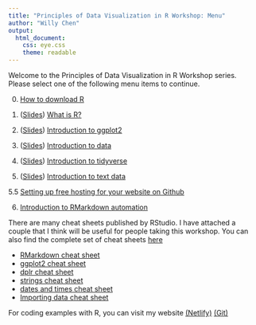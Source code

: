 ```yaml
---
title: "Principles of Data Visualization in R Workshop: Menu"
author: "Willy Chen"
output: 
  html_document:
    css: eye.css
    theme: readable
---
```

Welcome to the Principles of Data Visualization in R Workshop series. Please select one of the following menu items to continue.

0. [How to download R](https://willythewoo.github.io/WillyTheWoo/workshop/Introduction.html) 

1. ([Slides](https://willythewoo.github.io/WillyTheWoo/workshop/whatisRslides.html))  [What is R?](https://willythewoo.github.io/WillyTheWoo/workshop/whatisR.html) 

2. ([Slides](https://willythewoo.github.io/WillyTheWoo/workshop/ggplot2slides.html))  [Introduction to ggplot2](https://willythewoo.github.io/WillyTheWoo/workshop/ggplot2.html) 

3. ([Slides](https://willythewoo.github.io/WillyTheWoo/workshop/dataslides.html))  [Introduction to data](https://willythewoo.github.io/WillyTheWoo/workshop/data.html)

4. ([Slides](https://willythewoo.github.io/WillyTheWoo/workshop/tidyverseslides.html))  [Introduction to tidyverse](https://willythewoo.github.io/WillyTheWoo/workshop/tidyverse.html) 

5. ([Slides](https://willythewoo.github.io/WillyTheWoo/workshop/textdataslides.html))  [Introduction to text data](https://willythewoo.github.io/WillyTheWoo/workshop/textdata.html) 

5.5 [Setting up free hosting for your website on Github](https://willythewoo.github.io/WillyTheWoo/workshop/github.html)

6. [Introduction to RMarkdown automation ](https://willythewoo.github.io/WillyTheWoo/workshop/rmarkdown.html) 


There are many cheat sheets published by RStudio. I have attached a couple that I think will be useful for people taking this workshop. You can also find the complete set of cheat sheets [here](https://rstudio.com/resources/cheatsheets/)

  * [RMarkdown cheat sheet](https://github.com/rstudio/cheatsheets/raw/master/rmarkdown-2.0.pdf)
  * [ggplot2 cheat sheet](https://github.com/rstudio/cheatsheets/raw/master/data-visualization-2.1.pdf)
  * [dplr cheat sheet](https://github.com/rstudio/cheatsheets/raw/master/data-transformation.pdf)
  * [strings cheat sheet](https://github.com/rstudio/cheatsheets/raw/master/strings.pdf)
  * [dates and times cheat sheet](https://github.com/rstudio/cheatsheets/raw/master/lubridate.pdf)
  * [Importing data cheat sheet](https://github.com/rstudio/cheatsheets/raw/master/data-import.pdf)


For coding examples with R, you can visit my website [(Netlify)](willy.netlify.app) [(Git)](https://willythewoo.github.io/WillyTheWoo/) 
